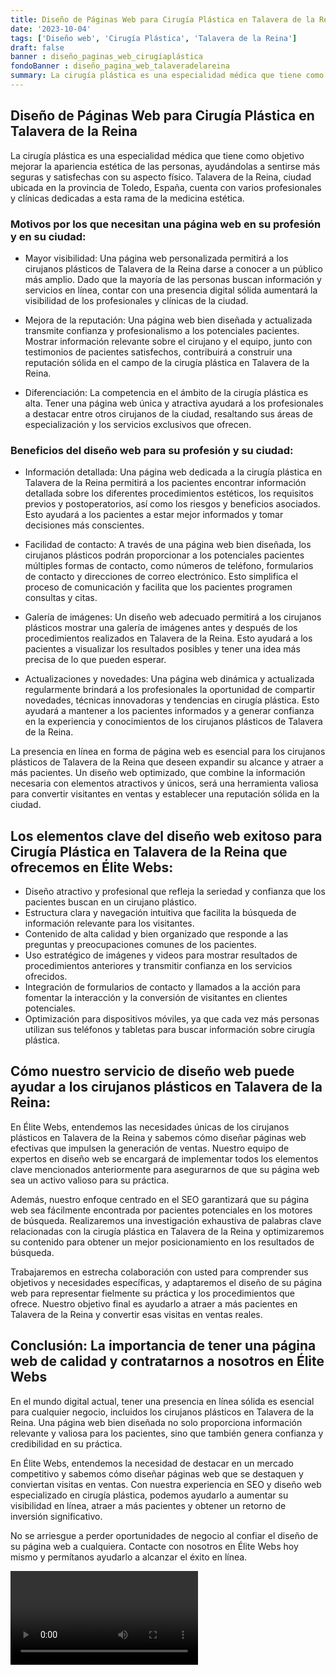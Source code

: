 ```yaml
---
title: Diseño de Páginas Web para Cirugía Plástica en Talavera de la Reina
date: '2023-10-04'
tags: ['Diseño web', 'Cirugía Plástica', 'Talavera de la Reina']
draft: false
banner : diseño_paginas_web_cirugíaplástica
fondoBanner : diseño_pagina_web_talaveradelareina
summary: La cirugía plástica es una especialidad médica que tiene como objetivo mejorar la apariencia estética de las personas, ayudándolas a sentirse más seguras y satisfechas con su aspecto físico. Talavera de la Reina, ciudad ubicada en la provincia de Toledo, España, cuenta con varios profesionales y clínicas dedicadas a esta rama de la medicina estética. 
---
```


## Diseño de Páginas Web para Cirugía Plástica en Talavera de la Reina

La cirugía plástica es una especialidad médica que tiene como objetivo mejorar la apariencia estética de las personas, ayudándolas a sentirse más seguras y satisfechas con su aspecto físico. Talavera de la Reina, ciudad ubicada en la provincia de Toledo, España, cuenta con varios profesionales y clínicas dedicadas a esta rama de la medicina estética. 

### Motivos por los que necesitan una página web en su profesión y en su ciudad:

- Mayor visibilidad: Una página web personalizada permitirá a los cirujanos plásticos de Talavera de la Reina darse a conocer a un público más amplio. Dado que la mayoría de las personas buscan información y servicios en línea, contar con una presencia digital sólida aumentará la visibilidad de los profesionales y clínicas de la ciudad.

- Mejora de la reputación: Una página web bien diseñada y actualizada transmite confianza y profesionalismo a los potenciales pacientes. Mostrar información relevante sobre el cirujano y el equipo, junto con testimonios de pacientes satisfechos, contribuirá a construir una reputación sólida en el campo de la cirugía plástica en Talavera de la Reina.

- Diferenciación: La competencia en el ámbito de la cirugía plástica es alta. Tener una página web única y atractiva ayudará a los profesionales a destacar entre otros cirujanos de la ciudad, resaltando sus áreas de especialización y los servicios exclusivos que ofrecen.

### Beneficios del diseño web para su profesión y su ciudad:

- Información detallada: Una página web dedicada a la cirugía plástica en Talavera de la Reina permitirá a los pacientes encontrar información detallada sobre los diferentes procedimientos estéticos, los requisitos previos y postoperatorios, así como los riesgos y beneficios asociados. Esto ayudará a los pacientes a estar mejor informados y tomar decisiones más conscientes.

- Facilidad de contacto: A través de una página web bien diseñada, los cirujanos plásticos podrán proporcionar a los potenciales pacientes múltiples formas de contacto, como números de teléfono, formularios de contacto y direcciones de correo electrónico. Esto simplifica el proceso de comunicación y facilita que los pacientes programen consultas y citas.

- Galería de imágenes: Un diseño web adecuado permitirá a los cirujanos plásticos mostrar una galería de imágenes antes y después de los procedimientos realizados en Talavera de la Reina. Esto ayudará a los pacientes a visualizar los resultados posibles y tener una idea más precisa de lo que pueden esperar.

- Actualizaciones y novedades: Una página web dinámica y actualizada regularmente brindará a los profesionales la oportunidad de compartir novedades, técnicas innovadoras y tendencias en cirugía plástica. Esto ayudará a mantener a los pacientes informados y a generar confianza en la experiencia y conocimientos de los cirujanos plásticos de Talavera de la Reina.

La presencia en línea en forma de página web es esencial para los cirujanos plásticos de Talavera de la Reina que deseen expandir su alcance y atraer a más pacientes. Un diseño web optimizado, que combine la información necesaria con elementos atractivos y únicos, será una herramienta valiosa para convertir visitantes en ventas y establecer una reputación sólida en la ciudad.

<GifSeo />

<Cta />

## Los elementos clave del diseño web exitoso para Cirugía Plástica en Talavera de la Reina que ofrecemos en Élite Webs:

- Diseño atractivo y profesional que refleja la seriedad y confianza que los pacientes buscan en un cirujano plástico.
- Estructura clara y navegación intuitiva que facilita la búsqueda de información relevante para los visitantes.
- Contenido de alta calidad y bien organizado que responde a las preguntas y preocupaciones comunes de los pacientes.
- Uso estratégico de imágenes y videos para mostrar resultados de procedimientos anteriores y transmitir confianza en los servicios ofrecidos.
- Integración de formularios de contacto y llamados a la acción para fomentar la interacción y la conversión de visitantes en clientes potenciales.
- Optimización para dispositivos móviles, ya que cada vez más personas utilizan sus teléfonos y tabletas para buscar información sobre cirugía plástica.

## Cómo nuestro servicio de diseño web puede ayudar a los cirujanos plásticos en Talavera de la Reina:

En Élite Webs, entendemos las necesidades únicas de los cirujanos plásticos en Talavera de la Reina y sabemos cómo diseñar páginas web efectivas que impulsen la generación de ventas. Nuestro equipo de expertos en diseño web se encargará de implementar todos los elementos clave mencionados anteriormente para asegurarnos de que su página web sea un activo valioso para su práctica.

Además, nuestro enfoque centrado en el SEO garantizará que su página web sea fácilmente encontrada por pacientes potenciales en los motores de búsqueda. Realizaremos una investigación exhaustiva de palabras clave relacionadas con la cirugía plástica en Talavera de la Reina y optimizaremos su contenido para obtener un mejor posicionamiento en los resultados de búsqueda.

Trabajaremos en estrecha colaboración con usted para comprender sus objetivos y necesidades específicas, y adaptaremos el diseño de su página web para representar fielmente su práctica y los procedimientos que ofrece. Nuestro objetivo final es ayudarlo a atraer a más pacientes en Talavera de la Reina y convertir esas visitas en ventas reales.

## Conclusión: La importancia de tener una página web de calidad y contratarnos a nosotros en Élite Webs

En el mundo digital actual, tener una presencia en línea sólida es esencial para cualquier negocio, incluidos los cirujanos plásticos en Talavera de la Reina. Una página web bien diseñada no solo proporciona información relevante y valiosa para los pacientes, sino que también genera confianza y credibilidad en su práctica.

En Élite Webs, entendemos la necesidad de destacar en un mercado competitivo y sabemos cómo diseñar páginas web que se destaquen y conviertan visitas en ventas. Con nuestra experiencia en SEO y diseño web especializado en cirugía plástica, podemos ayudarlo a aumentar su visibilidad en línea, atraer a más pacientes y obtener un retorno de inversión significativo.

No se arriesgue a perder oportunidades de negocio al confiar el diseño de su página web a cualquiera. Contacte con nosotros en Élite Webs hoy mismo y permítanos ayudarlo a alcanzar el éxito en línea.

<Video />

<CtaBot job='Cirugía Plástica' city='Talavera de la Reina'/>

<Gmaps query='Talavera de la Reina+españa+maps' />